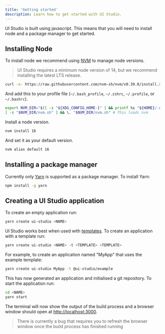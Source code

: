 ```yaml
---
title: 'Getting started'
description: Learn how to get started with UI Studio.
---
```


UI Studio is built using javascript. This means that you will need to install node and a package manager to get started.

## Installing Node

To install node we recommend using [NVM](https://github.com/nvm-sh/nvm) to manage node versions.

> UI Studio requires a minimum node version of 14, but we recommend installing the latest LTS release.

```bash
curl -o- https://raw.githubusercontent.com/nvm-sh/nvm/v0.39.0/install.sh | bash
```

And add this to your profile file (`~/.bash_profile`, `~/.zshrc`, `~/.profile`, or `~/.bashrc`).

```bash
export NVM_DIR="$([ -z "${XDG_CONFIG_HOME-}" ] && printf %s "${HOME}/.nvm" || printf %s "${XDG_CONFIG_HOME}/nvm")"
[ -s "$NVM_DIR/nvm.sh" ] && \. "$NVM_DIR/nvm.sh" # This loads nvm
```

Install a node version.
```bash
nvm install 16
```

And set it as your default version.
```bash
nvm alias default 16
```

## Installing a package manager

Currently only [Yarn](https://yarnpkg.com/getting-started/install) is supported as a package manager. To install Yarn:

```bash
npm install -g yarn
```

## Creating a UI Studio application

To create an empty application run:

```bash
yarn create ui-studio <NAME>
```

UI Studio works best when used with [templates](/templates/using). To create an application with a template run:
```bash
yarn create ui-studio <NAME> -t <TEMPLATE> <TEMPLATE>
```

For example, to create an application named "MyApp" that uses the example template:

```bash
yarn create ui-studio MyApp -t @ui-studio/example 
```

This has now generated an application and initialised a git repository. To start the application run:

```bash
cd <NAME>
yarn start
```

The terminal will now show the output of the build process and a browser window should open at [http://localhost:3000](http://localhost:3000).

> There is currently a bug that requires you to refresh the browser window once the build process has finished running 